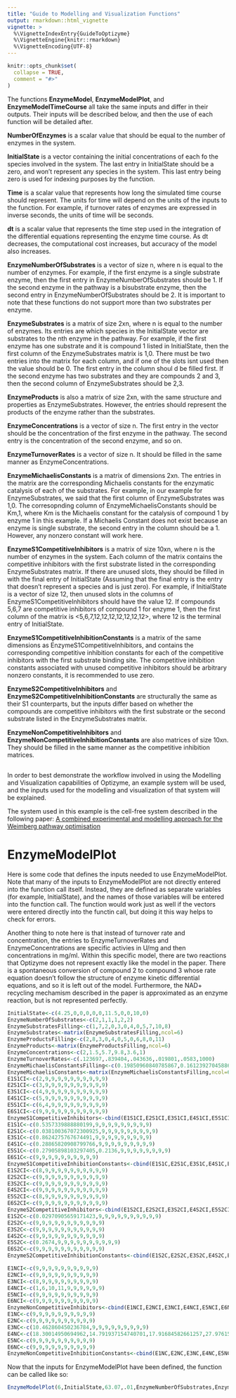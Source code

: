 ```yaml
---
title: "Guide to Modelling and Visualization Functions"
output: rmarkdown::html_vignette
vignette: >
  %\VignetteIndexEntry{GuideToOptizyme}
  %\VignetteEngine{knitr::rmarkdown}
  %\VignetteEncoding{UTF-8}
---
```


```r
knitr::opts_chunk$set(
  collapse = TRUE,
  comment = "#>"
)
```

The functions **EnzymeModel**, **EnzymeModelPlot**, and **EnzymeModelTimeCourse** all take the same inputs and differ in their outputs. Their inputs will be described below, and then the use of each function will be detailed after. 

**NumberOfEnzymes** is a scalar value that should be equal to the number of enzymes in the system. 

**InitialState** is a vector containing the initial concentrations of each fo the species involved in the system. The last entry in InitialState should be a zero, and won't represent any species in the system. This last entry being zero is used for indexing purposes by the function. 

**Time** is a scalar value that represents how long the simulated time course should represent. The units for time will depend on the units of the inputs to the function. For example, if turnover rates of enzymes are expressed in inverse seconds, the units of time will be seconds.

**dt** is a scalar value that represents the time step used in the integration of the differential equations representing the enzyme time course. As dt decreases, the computational cost increases, but accuracy of the model also increases.

**EnzymeNumberOfSubstrates** is a vector of size n, where n is equal to the number of enzymes. For example, if the first enzyme is a single substrate enzyme, then the first entry in EnzymeNumberOfSubstrates should be 1. If the second enzyme in the pathway is a bisubstrate enzyme, then the second entry in EnzymeNumberOfSubstrates should be 2. It is important to note that these functions do not support more than two substrates per enzyme. 

**EnzymeSubstrates** is a matrix of size 2xn, where n is equal to the number of enzymes. Its entries are which species in the InitialState vector are substrates to the nth enzyme in the pathway. For example, if the first enzyme has one substrate and it is compound 1 listed in InitialState, then the first column of the EnzymeSubstrates matrix is 1,0. There must be two entries into the matrix for each column, and if one of the slots isnt used then the value should be 0. The first entry in the column shoul d be filled first. If the second enzyme has two substrates and they are compounds 2 and 3, then the second column of EnzymeSubstrates should be 2,3. 

**EnzymeProducts** is also a matrix of size 2xn, with the same structure and properties as EnzymeSubstrates. However, the entries should represent the products of the enzyme rather than the substrates. 

**EnzymeConcentrations** is a vector of size n. The first entry in the vector should be the concentration of the first enzyme in the pathway. The second entry is the concentration of the second enzyme, and so on. 

**EnzymeTurnoverRates** is a vector of size n. It should be filled in the same manner as EnzymeConcentrations. 

**EnzymeMichaelisConstants** is a matrix of dimensions 2xn. The entries in the matrix are the corresponding Michaelis constants for the enzymatic catalysis of each of the substrates. For example, in our example for EnzymeSubstrates, we said that the first column of EnzymeSubstrates was 1,0. The corresopnding column of EnzymeMichaelisConstants should be Km,1, where Km is the Michaelis constant for the catalysis of compound 1 by enzyme 1 in this example. If a Michaelis Constant does not exist because an enzyme is single substrate, the second entry in the column should be a 1. However, any nonzero constant will work here.  

**EnzymeS1CompetitiveInhibitors** is a matrix of size 10xn, where n is the number of enzymes in the system. Each column of the matrix contains the competitive inhibitors with the first substrate listed in the corresponding EnzymeSubstrates matrix. If there are unused slots, they should be filled in with the final entry of InitialState (Assuming that the final entry is the entry that doesn't represent a species and is just zero). For example, if InitialState is a vector of size 12, then unused slots in the columns of EnzymeS1CompetitiveInhibitors should have the value 12. If compounds 5,6,7 are competitive inhibitors of compound 1 for enzyme 1, then the first column of the matrix is <5,6,7,12,12,12,12,12,12,12>, where 12 is the terminal entry of InitialState. 

**EnzymeS1CompetitiveInhibitionConstants** is a matrix of the same dimensions as EnzymeS1CompetitiveInhibitors, and contains the corresponding competitive inhibition constants for each of the competitive inhibitors with the first substrate binding site. The competitive inhibition constants associated with unused competitive inhibitors should be arbitrary nonzero constants, it is recommended to use zero. 

**EnzymeS2CompetitiveInhibitors** and **EnzymeS2CompetitiveInhibitionConstants** are structurally the same as their S1 counterparts, but the inputs differ based on whether the compounds are competitive inhibitors with the first substrate or the second substrate listed in the EnzymeSubstrates matrix. 

**EnzymeNonCompetitiveInhibitors** and **EnzymeNonCompetitiveInhibitionConstants**
are also matrices of size 10xn. They should be filled in the same manner as the competitive inhibition matrices. 

##

In order to best demonstrate the workflow involved in using the Modelling and Visualization capabilities of Optizyme, an example system will be used, and the inputs used for the modelling and visualization of that system will be explained.

The system used in this example is the cell-free system described in the following paper: [A combined experimental and modelling approach for the Weimberg pathway optimisation](https://www.nature.com/articles/s41467-020-14830-y)

##

# EnzymeModelPlot

Here is some code that defines the inputs needed to use EnzymeModelPlot. Note that many of the inputs to EnzymeModelPlot are not directly entered into the function call itself. Instead, they are defined as separate variables (for example, InitialState), and the names of those variables will be entered into the function call. The function would work just as well if the vectors were entered directly into the functin call, but doing it this way helps to check for errors.

Another thing to note here is that instead of turnover rate and concentration, the entries to EnzymeTurnoverRates and EnzymeConcentrations are specific activies in U/mg and then concentrations in mg/ml. Within this specific model, there are two reactions that Optizyme does not represent exactly like the model in the paper. There is a spontaneous conversion of compound 2 to compound 3 whose rate equation doesn't follow the structure of enzyme kinetic differential equations, and so it is left out of the model. Furthermore, the NAD+ recycling mechamism described in the paper is approximated as an enzyme reaction, but is not represented perfectly.

```r
InitialState<-c(4.25,0,0,0,0,0,11.5,0,0,10,0)
EnzymeNumberOfSubstrates<-c(2,1,1,1,2,2)
EnzymeSubstratesFilling<-c(1,7,2,0,3,0,4,0,5,7,10,8)
EnzymeSubstrates<-matrix(EnzymeSubstratesFilling,ncol=6)
EnzymeProductsFilling<-c(2,8,3,0,4,0,5,0,6,8,0,11)
EnzymeProducts<-matrix(EnzymeProductsFilling,ncol=6)
EnzymeConcentrations<-c(2,1.5,5.7,9.8,3.6,1)
EnzymeTurnoverRates<-c(.123697,.839404,.043636,.019801,.0583,1000)
EnzymeMichaelisConstantsFilling<-c(0.19850960840785867,0.16123927045886804,0.4452685845967363,1,0.7939547312720485,1,0.20765619156952056,1,0.021750105300746496,0.5962856010942978,10,10)
EnzymeMichaelisConstants<-matrix(EnzymeMichaelisConstantsFilling,ncol=6,nrow=2)
E1S1CI<-c(2,9,9,9,9,9,9,9,9,9,9)
E2S1CI<-c(3,9,9,9,9,9,9,9,9,9,9)
E3S1CI<-c(4,9,9,9,9,9,9,9,9,9,9)
E4S1CI<-c(5,9,9,9,9,9,9,9,9,9,9)
E5S1CI<-c(6,4,9,9,9,9,9,9,9,9,9)
E6S1CI<-c(9,9,9,9,9,9,9,9,9,9,9)
EnzymeS1CompetitiveInhibitors<-cbind(E1S1CI,E2S1CI,E3S1CI,E4S1CI,E5S1CI,E6S1CI)
E1S1C<-c(0.5357339888880199,9,9,9,9,9,9,9,9,9)
E2S1C<-c(0.038100367072300925,9,9,9,9,9,9,9,9,9)
E3S1C<-c(0.8624275767674491,9,9,9,9,9,9,9,9,9)
E4S1C<-c(0.28865820908799766,9,9,9,9,9,9,9,9,9)
E5S1C<-c(0.27905898103297405,0.2136,9,9,9,9,9,9,9,9)
E6S1C<-c(9,9,9,9,9,9,9,9,9,9)
EnzymeS1CompetitiveInhibitionConstants<-cbind(E1S1C,E2S1C,E3S1C,E4S1C,E5S1C,E6S1C)
E1S2CI<-c(8,9,9,9,9,9,9,9,9,9,9)
E2S2CI<-c(9,9,9,9,9,9,9,9,9,9,9)
E3S2CI<-c(9,9,9,9,9,9,9,9,9,9,9)
E4S2CI<-c(9,9,9,9,9,9,9,9,9,9,9)
E5S2CI<-c(8,9,9,9,9,9,9,9,9,9,9)
E6S2CI<-c(9,9,9,9,9,9,9,9,9,9,9)
EnzymeS2CompetitiveInhibitors<-cbind(E1S2CI,E2S2CI,E3S2CI,E4S2CI,E5S2CI,E6S2CI)
E1S2C<-c(0.02970905659171423,9,9,9,9,9,9,9,9,9,9)
E2S2C<-c(9,9,9,9,9,9,9,9,9,9,9)
E3S2C<-c(9,9,9,9,9,9,9,9,9,9,9)
E4S2C<-c(9,9,9,9,9,9,9,9,9,9,9)
E5S2C<-c(0.2674,9,9,9,9,9,9,9,9,9,9)
E6S2C<-c(9,9,9,9,9,9,9,9,9,9,9)
EnzymeS2CompetitiveInhibitionConstants<-cbind(E1S2C,E2S2C,E3S2C,E4S2C,E5S2C,E6S2C)

E1NCI<-c(9,9,9,9,9,9,9,9,9,9)
E2NCI<-c(9,9,9,9,9,9,9,9,9,9)
E3NCI<-c(8,9,9,9,9,9,9,9,9,9)
E4NCI<-c(1,6,10,11,9,9,9,9,9,9)
E5NCI<-c(9,9,9,9,9,9,9,9,9,9)
E6NCI<-c(9,9,9,9,9,9,9,9,9,9)
EnzymeNonCompetitiveInhibitors<-cbind(E1NCI,E2NCI,E3NCI,E4NCI,E5NCI,E6NCI)
E1NC<-c(9,9,9,9,9,9,9,9,9,9)
E2NC<-c(9,9,9,9,9,9,9,9,9,9)
E3NC<-c(10.462860450236784,9,9,9,9,9,9,9,9,9)
E4NC<-c(18.30014950694962,14.791937154740701,17.91684582661257,27.97615617816409,9,9,9,9,9,9)
E5NC<-c(9,9,9,9,9,9,9,9,9,9)
E6NC<-c(9,9,9,9,9,9,9,9,9,9)
EnzymeNonCompetitiveInhibitionConstants<-cbind(E1NC,E2NC,E3NC,E4NC,E5NC,E6NC)
```

Now that the inputs for EnzymeModelPlot have been defined, the function can be called like so:

```r
EnzymeModelPlot(6,InitialState,63.07,.01,EnzymeNumberOfSubstrates,EnzymeSubstrates,EnzymeProducts,EnzymeConcentrations,EnzymeTurnoverRates,EnzymeMichaelisConstants,EnzymeS1CompetitiveInhibitors,EnzymeS1CompetitiveInhibitionConstants,EnzymeS2CompetitiveInhibitors,EnzymeS2CompetitiveInhibitionConstants,EnzymeNonCompetitiveInhibitors,EnzymeNonCompetitiveInhibitionConstants,6)
```

